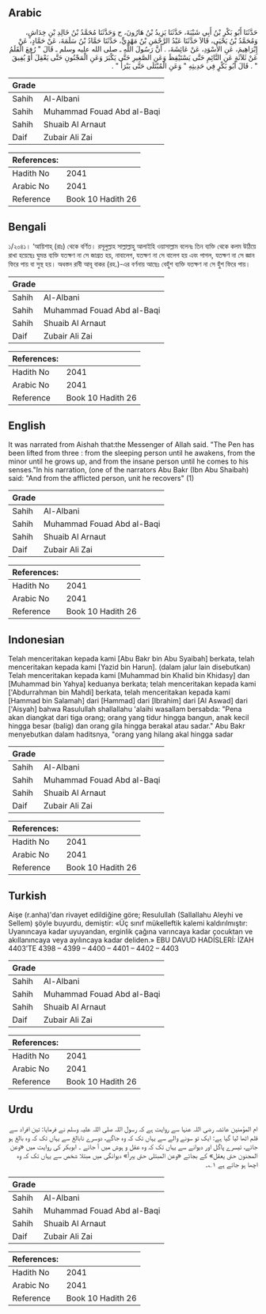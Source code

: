 ## Arabic


<div dir="rtl" lang="ar" style={{fontSize:'larger',backgroundColor:'#f8f9fa',padding:20}}>
حَدَّثَنَا أَبُو بَكْرِ بْنُ أَبِي شَيْبَةَ، حَدَّثَنَا يَزِيدُ بْنُ هَارُونَ، ح وَحَدَّثَنَا مُحَمَّدُ بْنُ خَالِدِ بْنِ خِدَاشٍ، وَمُحَمَّدُ بْنُ يَحْيَى، قَالاَ حَدَّثَنَا عَبْدُ الرَّحْمَنِ بْنُ مَهْدِيٍّ، حَدَّثَنَا حَمَّادُ بْنُ سَلَمَةَ، عَنْ حَمَّادٍ، عَنْ إِبْرَاهِيمَ، عَنِ الأَسْوَدِ، عَنْ عَائِشَةَ، ‏.‏ أَنَّ رَسُولَ اللَّهِ ـ صلى الله عليه وسلم ـ قَالَ ‏"‏ رُفِعَ الْقَلَمُ عَنْ ثَلاَثَةٍ عَنِ النَّائِمِ حَتَّى يَسْتَيْقِظَ وَعَنِ الصَّغِيرِ حَتَّى يَكْبَرَ وَعَنِ الْمَجْنُونِ حَتَّى يَعْقِلَ أَوْ يُفِيقَ ‏"‏ ‏.‏ قَالَ أَبُو بَكْرٍ فِي حَدِيثِهِ ‏"‏ وَعَنِ الْمُبْتَلَى حَتَّى يَبْرَأَ ‏"‏ ‏.‏
</div>
<div style={{backgroundColor:'#f8f9fa',padding:20, marginBottom: 10}}><table> <thead> <tr> <th>Grade</th> <th></th> </tr> </thead> <tbody> <tr><td>Sahih</td><td>Al-Albani</td></tr><tr><td>Sahih</td><td>Muhammad Fouad Abd al-Baqi</td></tr><tr><td>Sahih</td><td>Shuaib Al Arnaut</td></tr><tr><td>Daif</td><td>Zubair Ali Zai</td></tr></tbody></table><table> <thead> <tr> <th>References:</th> <th></th> </tr> </thead> <tbody><tr><td>Hadith No</td><td>2041</td></tr><tr><td>Arabic No</td><td>2041</td></tr><tr><td>Reference</td><td>Book 10 Hadith 26</td></tr></tbody></table></div>

## Bengali


<div dir="ltr" lang="bn" style={{fontSize:'larger',backgroundColor:'#f8f9fa',padding:20}}>
১/২০৪১। ‘আয়িশাহ্ (রাঃ) থেকে বর্ণিত। রসূলুল্লাহ সাল্লাল্লাহু আলাইহি ওয়াসাল্লাম বলেনঃ তিন ব্যক্তি থেকে কলম উঠিয়ে রাখা হয়েছেঃ ঘুমন্ত ব্যক্তি যতক্ষণ না সে জাগ্রত হয়, নাবালেগ, যতক্ষণ না সে বালেগ হয় এবং পাগল, যতক্ষণ না সে জ্ঞান ফিরে পায় বা সুস্থ হয়। অধস্তন রাবী আবূ বাকর (রহ.)-এর বর্ণনায় আছেঃ বেহুঁশ ব্যক্তি যতক্ষণ না সে হুঁশ ফিরে পায়।
</div>
<div style={{backgroundColor:'#f8f9fa',padding:20, marginBottom: 10}}><table> <thead> <tr> <th>Grade</th> <th></th> </tr> </thead> <tbody> <tr><td>Sahih</td><td>Al-Albani</td></tr><tr><td>Sahih</td><td>Muhammad Fouad Abd al-Baqi</td></tr><tr><td>Sahih</td><td>Shuaib Al Arnaut</td></tr><tr><td>Daif</td><td>Zubair Ali Zai</td></tr></tbody></table><table> <thead> <tr> <th>References:</th> <th></th> </tr> </thead> <tbody><tr><td>Hadith No</td><td>2041</td></tr><tr><td>Arabic No</td><td>2041</td></tr><tr><td>Reference</td><td>Book 10 Hadith 26</td></tr></tbody></table></div>

## English


<div dir="ltr" lang="en" style={{fontSize:'larger',backgroundColor:'#f8f9fa',padding:20}}>
It was narrated from Aishah that:the Messenger of Allah said. "The Pen has been lifted from three : from the sleeping person until he awakens, from the minor until he grows up, and from the insane person until he comes to his senses."In his narration, (one of the narrators Abu Bakr (Ibn Abu Shaibah) said: "And from the afflicted person, unit he recovers" (1)
</div>
<div style={{backgroundColor:'#f8f9fa',padding:20, marginBottom: 10}}><table> <thead> <tr> <th>Grade</th> <th></th> </tr> </thead> <tbody> <tr><td>Sahih</td><td>Al-Albani</td></tr><tr><td>Sahih</td><td>Muhammad Fouad Abd al-Baqi</td></tr><tr><td>Sahih</td><td>Shuaib Al Arnaut</td></tr><tr><td>Daif</td><td>Zubair Ali Zai</td></tr></tbody></table><table> <thead> <tr> <th>References:</th> <th></th> </tr> </thead> <tbody><tr><td>Hadith No</td><td>2041</td></tr><tr><td>Arabic No</td><td>2041</td></tr><tr><td>Reference</td><td>Book 10 Hadith 26</td></tr></tbody></table></div>

## Indonesian


<div dir="ltr" lang="id" style={{fontSize:'larger',backgroundColor:'#f8f9fa',padding:20}}>
Telah menceritakan kepada kami [Abu Bakr bin Abu Syaibah] berkata, telah menceritakan kepada kami [Yazid bin Harun]. (dalam jalur lain disebutkan) Telah menceritakan kepada kami [Muhammad bin Khalid bin Khidasy] dan [Muhammad bin Yahya] keduanya berkata; telah menceritakan kepada kami ['Abdurrahman bin Mahdi] berkata, telah menceritakan kepada kami [Hammad bin Salamah] dari [Hammad] dari [Ibrahim] dari [Al Aswad] dari ['Aisyah] bahwa Rasulullah shallallahu 'alaihi wasallam bersabda: "Pena akan diangkat dari tiga orang; orang yang tidur hingga bangun, anak kecil hingga besar (balig) dan orang gila hingga berakal atau sadar." Abu Bakr menyebutkan dalam haditsnya, "orang yang hilang akal hingga sadar
</div>
<div style={{backgroundColor:'#f8f9fa',padding:20, marginBottom: 10}}><table> <thead> <tr> <th>Grade</th> <th></th> </tr> </thead> <tbody> <tr><td>Sahih</td><td>Al-Albani</td></tr><tr><td>Sahih</td><td>Muhammad Fouad Abd al-Baqi</td></tr><tr><td>Sahih</td><td>Shuaib Al Arnaut</td></tr><tr><td>Daif</td><td>Zubair Ali Zai</td></tr></tbody></table><table> <thead> <tr> <th>References:</th> <th></th> </tr> </thead> <tbody><tr><td>Hadith No</td><td>2041</td></tr><tr><td>Arabic No</td><td>2041</td></tr><tr><td>Reference</td><td>Book 10 Hadith 26</td></tr></tbody></table></div>

## Turkish


<div dir="ltr" lang="tr" style={{fontSize:'larger',backgroundColor:'#f8f9fa',padding:20}}>
Aişe (r.anha)'dan rivayet edildiğine göre; Resulullah (Sallallahu Aleyhi ve Sellem) şöyle buyurdu, demiştir: «Üç sınıf mükelleftik kalemi kaldırılmıştır: Uyanıncaya kadar uyuyandan, erginlik çağına varıncaya kadar çocuktan ve akıllanıncaya veya ayılıncaya kadar deliden.» EBU DAVUD HADİSLERİ: İZAH 4403’TE 4398 – 4399 – 4400 – 4401 – 4402 – 4403
</div>
<div style={{backgroundColor:'#f8f9fa',padding:20, marginBottom: 10}}><table> <thead> <tr> <th>Grade</th> <th></th> </tr> </thead> <tbody> <tr><td>Sahih</td><td>Al-Albani</td></tr><tr><td>Sahih</td><td>Muhammad Fouad Abd al-Baqi</td></tr><tr><td>Sahih</td><td>Shuaib Al Arnaut</td></tr><tr><td>Daif</td><td>Zubair Ali Zai</td></tr></tbody></table><table> <thead> <tr> <th>References:</th> <th></th> </tr> </thead> <tbody><tr><td>Hadith No</td><td>2041</td></tr><tr><td>Arabic No</td><td>2041</td></tr><tr><td>Reference</td><td>Book 10 Hadith 26</td></tr></tbody></table></div>

## Urdu


<div dir="rtl" lang="ur" style={{fontSize:'larger',backgroundColor:'#f8f9fa',padding:20}}>
ام المؤمنین عائشہ رضی اللہ عنہا سے روایت ہے کہ رسول اللہ صلی اللہ علیہ وسلم نے فرمایا: تین افراد سے قلم اٹھا لیا گیا ہے: ایک تو سونے والے سے یہاں تک کہ وہ جاگے، دوسرے نابالغ سے یہاں تک کہ وہ بالغ ہو جائے، تیسرے پاگل اور دیوانے سے یہاں تک کہ وہ عقل و ہوش میں آ جائے ۔ ابوبکر کی روایت میں «وعن المجنون حتى يعقل» کے بجائے «وعن المبتلى حتى يبرأ» دیوانگی میں مبتلا شخص سے یہاں تک کہ وہ اچھا ہو جائے ہے ۱؎۔
</div>
<div style={{backgroundColor:'#f8f9fa',padding:20, marginBottom: 10}}><table> <thead> <tr> <th>Grade</th> <th></th> </tr> </thead> <tbody> <tr><td>Sahih</td><td>Al-Albani</td></tr><tr><td>Sahih</td><td>Muhammad Fouad Abd al-Baqi</td></tr><tr><td>Sahih</td><td>Shuaib Al Arnaut</td></tr><tr><td>Daif</td><td>Zubair Ali Zai</td></tr></tbody></table><table> <thead> <tr> <th>References:</th> <th></th> </tr> </thead> <tbody><tr><td>Hadith No</td><td>2041</td></tr><tr><td>Arabic No</td><td>2041</td></tr><tr><td>Reference</td><td>Book 10 Hadith 26</td></tr></tbody></table></div>